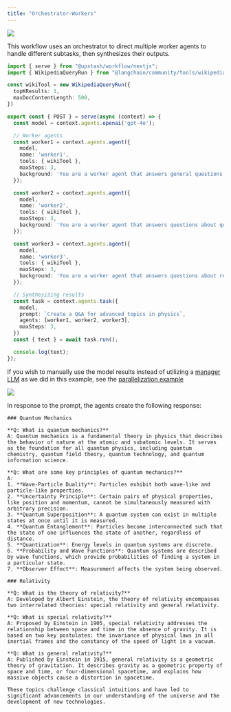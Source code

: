 ```yaml
---
title: "Orchestrator-Workers"
---
```


<img src="/img/workflow/agents/orchestrator-diagram.png" />

This workflow uses an orchestrator to direct multiple worker agents to handle different subtasks, then synthesizes their outputs.

```ts
import { serve } from "@upstash/workflow/nextjs";
import { WikipediaQueryRun } from "@langchain/community/tools/wikipedia_query_run";

const wikiTool = new WikipediaQueryRun({
  topKResults: 1,
  maxDocContentLength: 500,
})

export const { POST } = serve(async (context) => {
  const model = context.agents.openai('gpt-4o');

  // Worker agents
  const worker1 = context.agents.agent({
    model,
    name: 'worker1',
    tools: { wikiTool },
    maxSteps: 3,
    background: 'You are a worker agent that answers general questions about advanced physics.'
  });

  const worker2 = context.agents.agent({
    model,
    name: 'worker2',
    tools: { wikiTool },
    maxSteps: 3,
    background: 'You are a worker agent that answers questions about quantum mechanics.'
  });

  const worker3 = context.agents.agent({
    model,
    name: 'worker3',
    tools: { wikiTool },
    maxSteps: 3,
    background: 'You are a worker agent that answers questions about relativity.'
  });

  // Synthesizing results
  const task = context.agents.task({
    model,
    prompt: `Create a Q&A for advanced topics in physics`,
    agents: [worker1, worker2, worker3],
    maxSteps: 3,
  })
  const { text } = await task.run();

  console.log(text);
});
```

If you wish to manually use the model results instead of utilizing a [manager LLM](/workflow/agents/overview#multi-agents) as we did in this example, see the [parallelization example](/workflow/agents/examples/parallelization)

<img src="/img/workflow/agents/orchestrator-workers.png" />

In response to the prompt, the agents create the following response:

```
### Quantum Mechanics

**Q: What is quantum mechanics?**
A: Quantum mechanics is a fundamental theory in physics that describes the behavior of nature at the atomic and subatomic levels. It serves as the foundation for all quantum physics, including quantum chemistry, quantum field theory, quantum technology, and quantum information science.

**Q: What are some key principles of quantum mechanics?**
A: 
1. **Wave-Particle Duality**: Particles exhibit both wave-like and particle-like properties.
2. **Uncertainty Principle**: Certain pairs of physical properties, like position and momentum, cannot be simultaneously measured with arbitrary precision.
3. **Quantum Superposition**: A quantum system can exist in multiple states at once until it is measured.
4. **Quantum Entanglement**: Particles become interconnected such that the state of one influences the state of another, regardless of distance.
5. **Quantization**: Energy levels in quantum systems are discrete.
6. **Probability and Wave Functions**: Quantum systems are described by wave functions, which provide probabilities of finding a system in a particular state.
7. **Observer Effect**: Measurement affects the system being observed.

### Relativity

**Q: What is the theory of relativity?**
A: Developed by Albert Einstein, the theory of relativity encompasses two interrelated theories: special relativity and general relativity.

**Q: What is special relativity?**
A: Proposed by Einstein in 1905, special relativity addresses the relationship between space and time in the absence of gravity. It is based on two key postulates: the invariance of physical laws in all inertial frames and the constancy of the speed of light in a vacuum.

**Q: What is general relativity?**
A: Published by Einstein in 1915, general relativity is a geometric theory of gravitation. It describes gravity as a geometric property of space and time, or four-dimensional spacetime, and explains how massive objects cause a distortion in spacetime.

These topics challenge classical intuitions and have led to significant advancements in our understanding of the universe and the development of new technologies.
```
